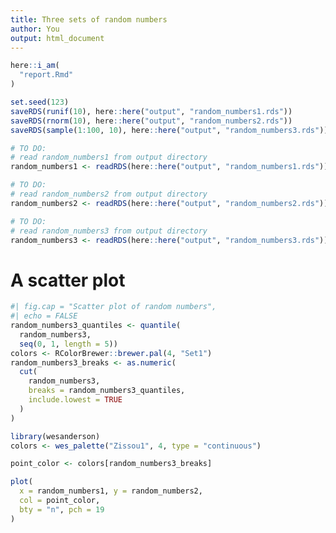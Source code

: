 ```yaml
---
title: Three sets of random numbers
author: You
output: html_document
---
```


```r
here::i_am(
  "report.Rmd"
)
```


```r
set.seed(123)
saveRDS(runif(10), here::here("output", "random_numbers1.rds"))
saveRDS(rnorm(10), here::here("output", "random_numbers2.rds"))
saveRDS(sample(1:100, 10), here::here("output", "random_numbers3.rds"))


```

```r

# TO DO:
# read random_numbers1 from output directory
random_numbers1 <- readRDS(here::here("output", "random_numbers1.rds"))

# TO DO:
# read random_numbers2 from output directory
random_numbers2 <- readRDS(here::here("output", "random_numbers2.rds"))

# TO DO:
# read random_numbers3 from output directory
random_numbers3 <- readRDS(here::here("output", "random_numbers3.rds"))


```

# A scatter plot

```r
#| fig.cap = "Scatter plot of random numbers",
#| echo = FALSE
random_numbers3_quantiles <- quantile(
  random_numbers3, 
  seq(0, 1, length = 5))
colors <- RColorBrewer::brewer.pal(4, "Set1")
random_numbers3_breaks <- as.numeric(
  cut(
    random_numbers3, 
    breaks = random_numbers3_quantiles,
    include.lowest = TRUE
  )
)

library(wesanderson)
colors <- wes_palette("Zissou1", 4, type = "continuous")

point_color <- colors[random_numbers3_breaks]

plot(
  x = random_numbers1, y = random_numbers2,
  col = point_color,
  bty = "n", pch = 19
)
```
